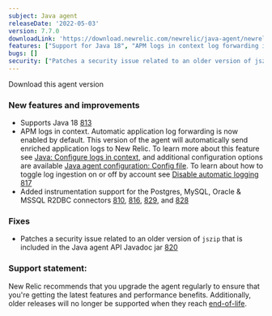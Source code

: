 ```yaml
---
subject: Java agent
releaseDate: '2022-05-03'
version: 7.7.0
downloadLink: 'https://download.newrelic.com/newrelic/java-agent/newrelic-agent/7.7.0/'
features: ["Support for Java 18", "APM logs in context log forwarding is now enabled by default", "Support for the Postgres, MySQL, Oracle & MSSQL R2DBC connectors"]
bugs: []
security: ["Patches a security issue related to an older version of jszip that is included in the Java agent API Javadoc jar"]
---
```


<ButtonGroup>
  <ButtonLink
    role="button"
    to="https://download.newrelic.com/newrelic/java-agent/newrelic-agent/7.7.0/"
    variant="primary"
  >
    Download this agent version
  </ButtonLink>
</ButtonGroup>

### New features and improvements

* Supports Java 18 [813](https://github.com/newrelic/newrelic-java-agent/pull/813)
* APM logs in context. Automatic application log forwarding is now enabled by default. This version of the agent will automatically send enriched application logs to New Relic. To learn more about this feature see [Java: Configure logs in context](/docs/logs/logs-context/java-configure-logs-context-all), and additional configuration options are available [Java agent configuration: Config file](/docs/apm/agents/java-agent/configuration/java-agent-configuration-config-file/#Logs-in-Context). To learn about how to toggle log ingestion on or off by account see [Disable automatic logging](/docs/logs/logs-context/disable-automatic-logging) [817](https://github.com/newrelic/newrelic-java-agent/pull/817)
* Added instrumentation support for the Postgres, MySQL, Oracle & MSSQL R2DBC connectors [810](https://github.com/newrelic/newrelic-java-agent/pull/810), [816](https://github.com/newrelic/newrelic-java-agent/pull/816), [829](https://github.com/newrelic/newrelic-java-agent/pull/829), and [828](https://github.com/newrelic/newrelic-java-agent/pull/828)

### Fixes

* Patches a security issue related to an older version of `jszip` that is included in the Java agent API Javadoc jar [820](https://github.com/newrelic/newrelic-java-agent/pull/820)

### Support statement:

New Relic recommends that you upgrade the agent regularly to ensure that you're getting the latest features and performance benefits. Additionally, older releases will no longer be supported when they reach [end-of-life](https://docs.newrelic.com/docs/using-new-relic/cross-product-functions/install-configure/notification-changes-new-relic-saas-features-distributed-software/).

